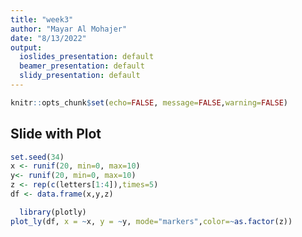 ```yaml
---
title: "week3"
author: "Mayar Al Mohajer"
date: "8/13/2022"
output:
  ioslides_presentation: default
  beamer_presentation: default
  slidy_presentation: default
---
```


```r
knitr::opts_chunk$set(echo=FALSE, message=FALSE,warning=FALSE)
```



## Slide with Plot


```r

set.seed(34)
x <- runif(20, min=0, max=10)
y<- runif(20, min=0, max=10)
z <- rep(c(letters[1:4]),times=5)
df <- data.frame(x,y,z)

  library(plotly)
plot_ly(df, x = ~x, y = ~y, mode="markers",color=~as.factor(z))

```



